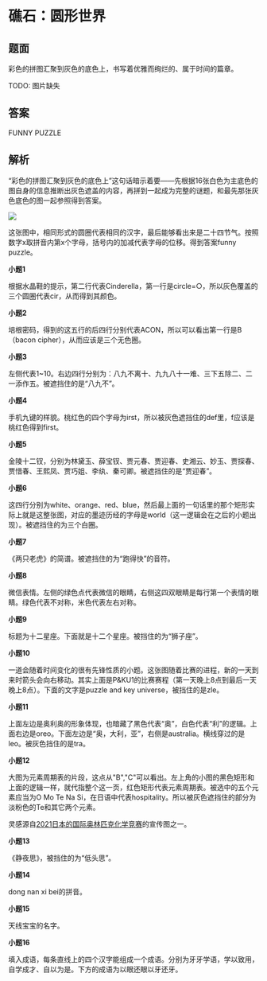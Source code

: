 # 礁石：圆形世界

## 题面

彩色的拼图汇聚到灰色的底色上，书写着优雅而绚烂的、属于时间的篇章。

TODO: 图片缺失

## 答案

FUNNY PUZZLE

## 解析

“彩色的拼图汇聚到灰色的底色上”这句话暗示着要——先根据16张白色为主底色的图自身的信息推断出灰色遮盖的内容，再拼到一起成为完整的谜题，和最先那张灰色底色的图一起参照得到答案。

![](./04-jiao-shi-yuan-xing-shi-jie.assets/image_2.webp)

这张图中，相同形式的圆圈代表相同的汉字，最后能够看出来是二十四节气。按照数字x取拼音内第x个字母，括号内的加减代表字母的位移。得到答案funny puzzle。

**小题1**

根据水晶鞋的提示，第二行代表Cinderella，第一行是circle=○，所以灰色覆盖的三个圆圈代表cir，从而得到其颜色。

**小题2**

培根密码，得到的这五行的后四行分别代表ACON，所以可以看出第一行是B（bacon cipher），从而应该是三个无色圈。

**小题3**

左侧代表1\~10。右边四行分别为：八九不离十、九九八十一难、三下五除二、二一添作五。被遮挡住的是“八九不”。

**小题4**

手机九键的样貌。桃红色的四个字母为irst，所以被灰色遮挡住的def里，f应该是桃红色得到first。

**小题5**

金陵十二钗，分别为林黛玉、薛宝钗、贾元春、贾迎春、史湘云、妙玉、贾探春、贾惜春、王熙凤、贾巧姐、李纨、秦可卿。被遮挡住的是“贾迎春”。

**小题6**

这四行分别为white、orange、red、blue，然后最上面的一句话里的那个矩形实际上就是这整张图，对应的墨迹历经的字母是world（这一逻辑会在之后的小题出现）。被遮挡住的为三个白圈。

**小题7**

《两只老虎》的简谱。被遮挡住的为“跑得快”的音符。

**小题8**

微信表情。左侧的绿色点代表微信的眼睛，右侧这四双眼睛是每行第一个表情的眼睛。绿色代表不对称，米色代表左右对称。

**小题9**

标题为十二星座。下面就是十二个星座。被挡住的为“狮子座”。

**小题10**

一道会随着时间变化的很有先锋性质的小题。这张图随着比赛的进程，新的一天到来时箭头会向右移动。其实上面是P&KU1的比赛赛程（第一天晚上8点到最后一天晚上8点）。下面的文字是puzzle and key universe，被挡住的是zle。

**小题11**

上面左边是奥利奥的形象体现，也暗藏了黑色代表“奥”，白色代表“利”的逻辑。上面右边是oreo。下面左边是“奥，大利，亚”，右侧是australia。横线穿过的是leo。被灰色挡住的是tra。

**小题12**

大图为元素周期表的片段，这点从"B","C"可以看出。左上角的小图的黑色矩形和上面的逻辑一样，就代指整个这一页，红色矩形代表元素周期表。被选中的五个元素应当为O Mo Te Na Si，在日语中代表hospitality。所以被灰色遮挡住的部分为淡粉色的Te和其它两个元素。

灵感源自[2021日本的国际奥林匹克化学竞赛](http://www.icho2021.org/)的宣传图之一。

**小题13**

《静夜思》，被挡住的为“低头思”。

**小题14**

dong nan xi bei的拼音。

**小题15**

天线宝宝的名字。

**小题16**

填入成语，每条直线上的四个汉字能组成一个成语。分别为牙牙学语，学以致用，自学成才、自以为是。下方的成语为以眼还眼以牙还牙。
